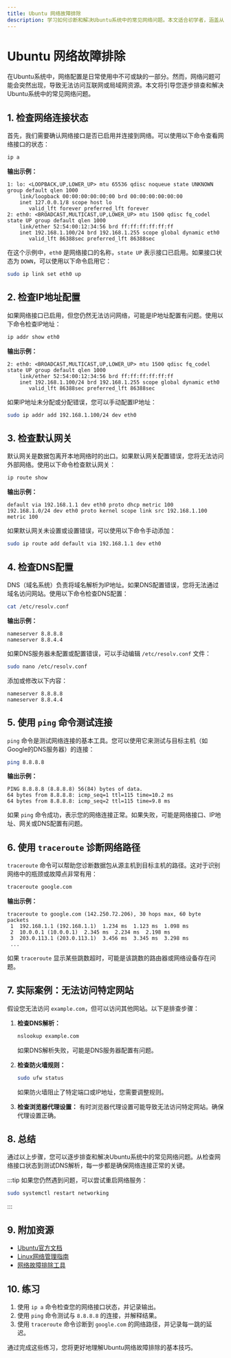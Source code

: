 ```yaml
---
title: Ubuntu 网络故障排除
description: 学习如何诊断和解决Ubuntu系统中的常见网络问题。本文适合初学者，涵盖从基础到高级的故障排除技巧。
---
```


# Ubuntu 网络故障排除

在Ubuntu系统中，网络配置是日常使用中不可或缺的一部分。然而，网络问题可能会突然出现，导致无法访问互联网或局域网资源。本文将引导您逐步排查和解决Ubuntu系统中的常见网络问题。

## 1. 检查网络连接状态

首先，我们需要确认网络接口是否已启用并连接到网络。可以使用以下命令查看网络接口的状态：

```bash
ip a
```

**输出示例：**
```
1: lo: <LOOPBACK,UP,LOWER_UP> mtu 65536 qdisc noqueue state UNKNOWN group default qlen 1000
    link/loopback 00:00:00:00:00:00 brd 00:00:00:00:00:00
    inet 127.0.0.1/8 scope host lo
       valid_lft forever preferred_lft forever
2: eth0: <BROADCAST,MULTICAST,UP,LOWER_UP> mtu 1500 qdisc fq_codel state UP group default qlen 1000
    link/ether 52:54:00:12:34:56 brd ff:ff:ff:ff:ff:ff
    inet 192.168.1.100/24 brd 192.168.1.255 scope global dynamic eth0
       valid_lft 86388sec preferred_lft 86388sec
```

在这个示例中，`eth0` 是网络接口的名称，`state UP` 表示接口已启用。如果接口状态为 `DOWN`，可以使用以下命令启用它：

```bash
sudo ip link set eth0 up
```

## 2. 检查IP地址配置

如果网络接口已启用，但您仍然无法访问网络，可能是IP地址配置有问题。使用以下命令检查IP地址：

```bash
ip addr show eth0
```

**输出示例：**
```
2: eth0: <BROADCAST,MULTICAST,UP,LOWER_UP> mtu 1500 qdisc fq_codel state UP group default qlen 1000
    link/ether 52:54:00:12:34:56 brd ff:ff:ff:ff:ff:ff
    inet 192.168.1.100/24 brd 192.168.1.255 scope global dynamic eth0
       valid_lft 86388sec preferred_lft 86388sec
```

如果IP地址未分配或分配错误，您可以手动配置IP地址：

```bash
sudo ip addr add 192.168.1.100/24 dev eth0
```

## 3. 检查默认网关

默认网关是数据包离开本地网络时的出口。如果默认网关配置错误，您将无法访问外部网络。使用以下命令检查默认网关：

```bash
ip route show
```

**输出示例：**
```
default via 192.168.1.1 dev eth0 proto dhcp metric 100 
192.168.1.0/24 dev eth0 proto kernel scope link src 192.168.1.100 metric 100
```

如果默认网关未设置或设置错误，可以使用以下命令手动添加：

```bash
sudo ip route add default via 192.168.1.1 dev eth0
```

## 4. 检查DNS配置

DNS（域名系统）负责将域名解析为IP地址。如果DNS配置错误，您将无法通过域名访问网站。使用以下命令检查DNS配置：

```bash
cat /etc/resolv.conf
```

**输出示例：**
```
nameserver 8.8.8.8
nameserver 8.8.4.4
```

如果DNS服务器未配置或配置错误，可以手动编辑 `/etc/resolv.conf` 文件：

```bash
sudo nano /etc/resolv.conf
```

添加或修改以下内容：

```
nameserver 8.8.8.8
nameserver 8.8.4.4
```

## 5. 使用 `ping` 命令测试连接

`ping` 命令是测试网络连接的基本工具。您可以使用它来测试与目标主机（如Google的DNS服务器）的连接：

```bash
ping 8.8.8.8
```

**输出示例：**
```
PING 8.8.8.8 (8.8.8.8) 56(84) bytes of data.
64 bytes from 8.8.8.8: icmp_seq=1 ttl=115 time=10.2 ms
64 bytes from 8.8.8.8: icmp_seq=2 ttl=115 time=9.8 ms
```

如果 `ping` 命令成功，表示您的网络连接正常。如果失败，可能是网络接口、IP地址、网关或DNS配置有问题。

## 6. 使用 `traceroute` 诊断网络路径

`traceroute` 命令可以帮助您诊断数据包从源主机到目标主机的路径。这对于识别网络中的瓶颈或故障点非常有用：

```bash
traceroute google.com
```

**输出示例：**
```
traceroute to google.com (142.250.72.206), 30 hops max, 60 byte packets
 1  192.168.1.1 (192.168.1.1)  1.234 ms  1.123 ms  1.098 ms
 2  10.0.0.1 (10.0.0.1)  2.345 ms  2.234 ms  2.198 ms
 3  203.0.113.1 (203.0.113.1)  3.456 ms  3.345 ms  3.298 ms
 ...
```

如果 `traceroute` 显示某些跳数超时，可能是该跳数的路由器或网络设备存在问题。

## 7. 实际案例：无法访问特定网站

假设您无法访问 `example.com`，但可以访问其他网站。以下是排查步骤：

1. **检查DNS解析：**
   ```bash
   nslookup example.com
   ```
   如果DNS解析失败，可能是DNS服务器配置有问题。

2. **检查防火墙规则：**
   ```bash
   sudo ufw status
   ```
   如果防火墙阻止了特定端口或IP地址，您需要调整规则。

3. **检查浏览器代理设置：**
   有时浏览器代理设置可能导致无法访问特定网站。确保代理设置正确。

## 8. 总结

通过以上步骤，您可以逐步排查和解决Ubuntu系统中的常见网络问题。从检查网络接口状态到测试DNS解析，每一步都是确保网络连接正常的关键。

:::tip
如果您仍然遇到问题，可以尝试重启网络服务：
```bash
sudo systemctl restart networking
```
:::

## 9. 附加资源

- [Ubuntu官方文档](https://ubuntu.com/server/docs/network-configuration)
- [Linux网络管理指南](https://www.linux.com/training-tutorials/linux-networking-commands/)
- [网络故障排除工具](https://www.tecmint.com/linux-network-configuration-and-troubleshooting-commands/)

## 10. 练习

1. 使用 `ip a` 命令检查您的网络接口状态，并记录输出。
2. 使用 `ping` 命令测试与 `8.8.8.8` 的连接，并解释结果。
3. 使用 `traceroute` 命令诊断到 `google.com` 的网络路径，并记录每一跳的延迟。

通过完成这些练习，您将更好地理解Ubuntu网络故障排除的基本技巧。